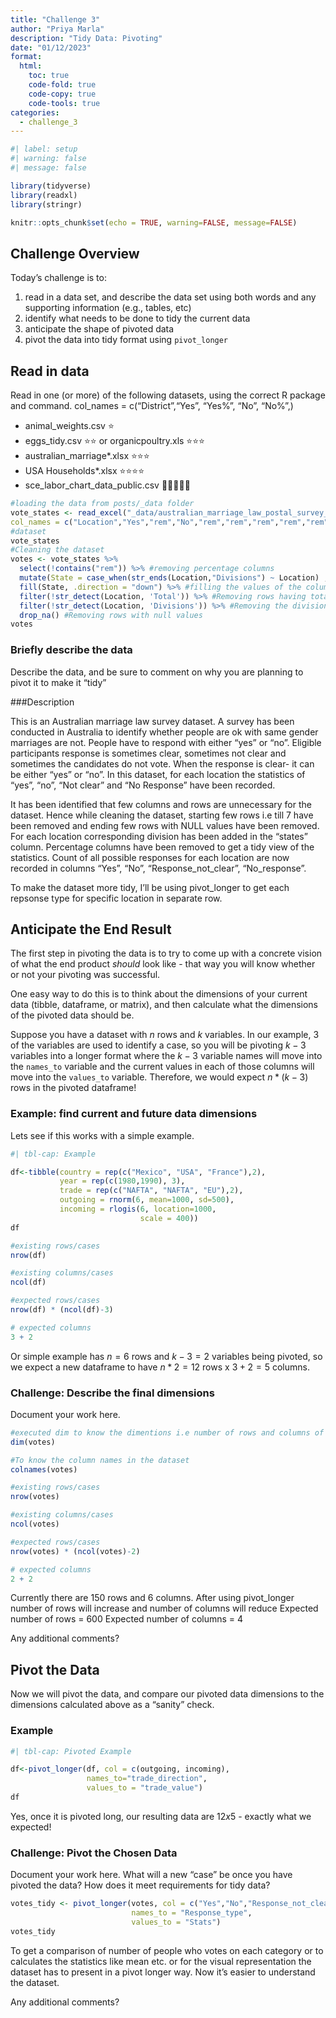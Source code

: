 ```yaml
---
title: "Challenge 3"
author: "Priya Marla"
description: "Tidy Data: Pivoting"
date: "01/12/2023"
format:
  html:
    toc: true
    code-fold: true
    code-copy: true
    code-tools: true
categories:
  - challenge_3
---
```


```r
#| label: setup
#| warning: false
#| message: false

library(tidyverse)
library(readxl)
library(stringr)

knitr::opts_chunk$set(echo = TRUE, warning=FALSE, message=FALSE)
```

## Challenge Overview

Today's challenge is to:

1.  read in a data set, and describe the data set using both words and any supporting information (e.g., tables, etc)
2.  identify what needs to be done to tidy the current data
3.  anticipate the shape of pivoted data
4.  pivot the data into tidy format using `pivot_longer`

## Read in data

Read in one (or more) of the following datasets, using the correct R package and command.
col_names = c("District","Yes", "Yes%", "No", "No%",)

-   animal_weights.csv ⭐
-   eggs_tidy.csv ⭐⭐ or organicpoultry.xls ⭐⭐⭐
-   australian_marriage\*.xlsx ⭐⭐⭐
-   USA Households\*.xlsx ⭐⭐⭐⭐
-   sce_labor_chart_data_public.csv 🌟🌟🌟🌟🌟

```r
#loading the data from posts/_data folder
vote_states <- read_excel("_data/australian_marriage_law_postal_survey_2017_-_response_final.xls",sheet = "Table 2", skip = 7,
col_names = c("Location","Yes","rem","No","rem","rem","rem","rem","rem","rem","Response_not_clear","rem","No_response","rem","rem","rem"))
#dataset
vote_states
#Cleaning the dataset
votes <- vote_states %>%
  select(!contains("rem")) %>% #removing percentage columns
  mutate(State = case_when(str_ends(Location,"Divisions") ~ Location) ,.after = "Location") %>% #adding a new column state
  fill(State, .direction = "down") %>% #filling the values of the column state
  filter(!str_detect(Location, 'Total')) %>% #Removing rows having total counts
  filter(!str_detect(Location, 'Divisions')) %>% #Removing the divisions heading rows
  drop_na() #Removing rows with null values
votes
```

### Briefly describe the data

Describe the data, and be sure to comment on why you are planning to pivot it to make it "tidy"

###Description

This is an Australian marriage law survey dataset. A survey has been conducted in Australia to identify whether people are ok with same gender marriages are not. People have to respond with either "yes" or "no".
Eligible participants response is sometimes clear, sometimes not clear and sometimes the candidates do not vote. When the response is clear- it can be either "yes" or "no". In this dataset, for each location the statistics of "yes", "no", "Not clear" and "No Response" have been recorded. 

It has been identified that few columns and rows are unnecessary for the dataset. Hence while cleaning the dataset, starting few rows i.e till 7 have been removed and ending few rows with NULL values have been removed. For each location corresponding division has been added in the "states" column. Percentage columns have been removed to get a tidy view of the statistics. Count of all possible responses for each location are now recorded in columns "Yes", "No", "Response_not_clear", "No_response".

To make the dataset more tidy, I'll be using pivot_longer to get each repsonse type for specific location in separate row.

## Anticipate the End Result

The first step in pivoting the data is to try to come up with a concrete vision of what the end product *should* look like - that way you will know whether or not your pivoting was successful.

One easy way to do this is to think about the dimensions of your current data (tibble, dataframe, or matrix), and then calculate what the dimensions of the pivoted data should be.

Suppose you have a dataset with $n$ rows and $k$ variables. In our example, 3 of the variables are used to identify a case, so you will be pivoting $k-3$ variables into a longer format where the $k-3$ variable names will move into the `names_to` variable and the current values in each of those columns will move into the `values_to` variable. Therefore, we would expect $n * (k-3)$ rows in the pivoted dataframe!

### Example: find current and future data dimensions

Lets see if this works with a simple example.

```r
#| tbl-cap: Example

df<-tibble(country = rep(c("Mexico", "USA", "France"),2),
           year = rep(c(1980,1990), 3), 
           trade = rep(c("NAFTA", "NAFTA", "EU"),2),
           outgoing = rnorm(6, mean=1000, sd=500),
           incoming = rlogis(6, location=1000, 
                             scale = 400))
df

#existing rows/cases
nrow(df)

#existing columns/cases
ncol(df)

#expected rows/cases
nrow(df) * (ncol(df)-3)

# expected columns 
3 + 2
```

Or simple example has $n = 6$ rows and $k - 3 = 2$ variables being pivoted, so we expect a new dataframe to have $n * 2 = 12$ rows x $3 + 2 = 5$ columns.

### Challenge: Describe the final dimensions

Document your work here.



```r
#executed dim to know the dimentions i.e number of rows and columns of the dataset
dim(votes)

#To know the column names in the dataset
colnames(votes)

#existing rows/cases
nrow(votes)

#existing columns/cases
ncol(votes)

#expected rows/cases
nrow(votes) * (ncol(votes)-2)

# expected columns 
2 + 2
```

Currently there are 150 rows and 6 columns. After using pivot_longer number of rows will increase and number of columns will reduce
Expected number of rows = 600
Expected number of columns = 4


Any additional comments?

## Pivot the Data

Now we will pivot the data, and compare our pivoted data dimensions to the dimensions calculated above as a "sanity" check.

### Example

```r
#| tbl-cap: Pivoted Example

df<-pivot_longer(df, col = c(outgoing, incoming),
                 names_to="trade_direction",
                 values_to = "trade_value")
df
```

Yes, once it is pivoted long, our resulting data are $12x5$ - exactly what we expected!

### Challenge: Pivot the Chosen Data

Document your work here. What will a new "case" be once you have pivoted the data? How does it meet requirements for tidy data?

```r
votes_tidy <- pivot_longer(votes, col = c("Yes","No","Response_not_clear","No_response"),
                           names_to = "Response_type",
                           values_to = "Stats")
votes_tidy
```
To get a comparison of number of people who votes on each category or to calculates the statistics like mean etc. or for the visual representation the dataset has to present in a pivot longer way. Now it's easier to understand the dataset.

Any additional comments?
